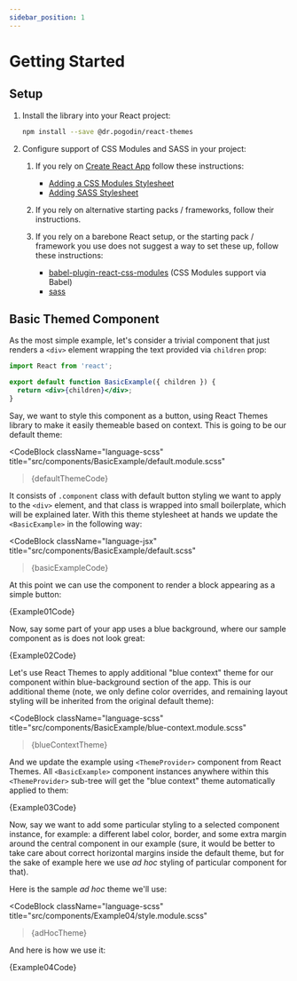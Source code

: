 ```yaml
---
sidebar_position: 1
---
```


# Getting Started

## Setup

1.  Install the library into your React project:
    ```bash
    npm install --save @dr.pogodin/react-themes
    ```

2.  Configure support of CSS Modules and SASS in your project:

    1.  If you rely on [Create React App](https://create-react-app.dev/) follow
        these instructions:
        - [Adding a CSS Modules Stylesheet](https://create-react-app.dev/docs/adding-a-css-modules-stylesheet)
        - [Adding SASS Stylesheet](https://create-react-app.dev/docs/adding-a-sass-stylesheet)

    2.  If you rely on alternative starting packs / frameworks, follow their
        instructions.

    3.  If you rely on a barebone React setup, or the starting pack / framework
        you use does not suggest a way to set these up, follow these instructions:
        - [babel-plugin-react-css-modules](https://www.npmjs.com/package/@dr.pogodin/babel-plugin-react-css-modules) (CSS Modules support via Babel)
        - [sass](https://www.npmjs.com/package/sass)

## Basic Themed Component

As the most simple example, let's consider a trivial component that just renders
a `<div>` element wrapping the text provided via `children` prop:

```jsx title="/src/components/BasicExample/index.jsx"
import React from 'react';

export default function BasicExample({ children }) {
  return <div>{children}</div>;
}
```

Say, we want to style this component as a button, using React Themes library
to make it easily themeable based on context. This is going to be our default
theme:


<CodeBlock
  className="language-scss"
  title="src/components/BasicExample/default.module.scss"
>{defaultThemeCode}</CodeBlock>

It consists of `.component` class with default button styling we want to apply
to the `<div>` element, and that class is wrapped into small boilerplate, which
will be explained later. With this theme stylesheet at hands we update the
`<BasicExample>` in the following way:


<CodeBlock
  className="language-jsx"
  title="src/components/BasicExample/default.scss"
>{basicExampleCode}</CodeBlock>

At this point we can use the component to render a block appearing as a simple
button:


<Example01 />
<CodeBlock
  className="language-jsx"
  title="src/components/Example01.jsx"
>{Example01Code}</CodeBlock>

Now, say some part of your app uses a blue background, where our sample component
as is does not look great:


<Example02 />
<CodeBlock
  className="language-jsx"
  title="src/components/Example02.jsx"
>{Example02Code}</CodeBlock>

Let's use React Themes to apply additional "blue context" theme for our
component within blue-background section of the app. This is our additional
theme (note, we only define color overrides, and remaining layout styling
will be inherited from the original default theme):


<CodeBlock
  className="language-scss"
  title="src/components/BasicExample/blue-context.module.scss"
>{blueContextTheme}</CodeBlock>

And we update the example using `<ThemeProvider>` component from React Themes.
All `<BasicExample>` component instances anywhere within this `<ThemeProvider>`
sub-tree will get the "blue context" theme automatically applied to them:


<Example03 />
<CodeBlock
  className="language-jsx"
  title="src/components/Example03.jsx"
>{Example03Code}</CodeBlock>

Now, say we want to add some particular styling to a selected component
instance, for example: a different label color, border, and some extra
margin around the central component in our example (sure, it would be
better to take care about correct horizontal margins inside the default
theme, but for the sake of example here we use _ad hoc_ styling of particular
component for that).

Here is the sample _ad hoc_ theme we'll use:


<CodeBlock
  className="language-scss"
  title="src/components/Example04/style.module.scss"
>{adHocTheme}</CodeBlock>

And here is how we use it:


<Example04 />
<CodeBlock
  className="language-jsx"
  title="src/components/Example04/index.jsx"
>{Example04Code}</CodeBlock>


